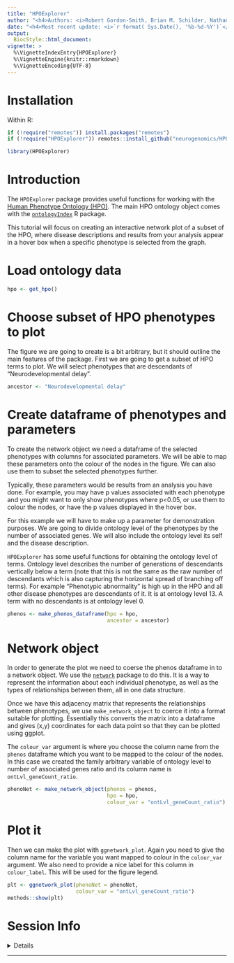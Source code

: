```yaml
---
title: "HPOExplorer"
author: "<h4>Authors: <i>Robert Gordon-Smith, Brian M. Schilder, Nathan G .Skene</i></h4>" 
date: "<h4>Most recent update: <i>`r format( Sys.Date(), '%b-%d-%Y')`</i></h4>"
output:
  BiocStyle::html_document:
vignette: >
  %\VignetteIndexEntry{HPOExplorer}
  %\VignetteEngine{knitr::rmarkdown}
  %\VignetteEncoding{UTF-8}
---
```


# Installation 

Within R: 

```r
if (!require("remotes")) install.packages("remotes")
if (!require("HPOExplorer")) remotes::install_github("neurogenomics/HPOExplorer")
```

```r
library(HPOExplorer)
```

# Introduction 

The `HPOExplorer` package provides useful functions for working with 
the [Human Phenotype Ontology (HPO)](https://hpo.jax.org/app/). 
The main HPO ontology object comes with the [`ontologyIndex`](https://CRAN.R-project.org/package=ontologyIndex) R package.

This tutorial will focus on creating an interactive network plot of 
a subset of the HPO, where disease descriptions and results from your
analysis appear in a hover box when a specific phenotype is
selected from the graph. 

# Load ontology data 

```r
hpo <- get_hpo()
```

# Choose subset of HPO phenotypes to plot

The figure we are going to create is a bit arbitrary, 
but it should outline the main features of the package. 
First we are going to get a subset of HPO terms to plot. 
We will select phenotypes that are descendants of
"Neurodevelopmental delay".  

```r
ancestor <- "Neurodevelopmental delay"
```


# Create dataframe of phenotypes and parameters

To create the network object we need a dataframe of the selected phenotypes with columns for associated parameters. We will be able to map these parameters onto the colour of the nodes in the figure. We can also use them to subset the selected phenotypes further. 

Typically, these parameters would be results from an analysis you have done. For example, you may have p values associated with each phenotype and you might want to only show phenotypes where p<0.05, or use them to colour the nodes, or have the p values displayed in the hover box. 

For this example we will have to make up a parameter for demonstration purposes. We are going to divide ontology level of the phenotypes by the number of associated genes. We will also include the ontology level its self and the disease description.

`HPOExplorer` has some useful functions for obtaining the ontology level of terms. Ontology level describes the number of generations of descendants vertically below a term (note that this is not the same as the raw number of descendants which is also capturing the horizontal spread of branching off terms). For example "Phenotypic abnormality" is high up in the HPO and all other disease phenotypes are descendants of it. It is at ontology level 13. A term with no descendants is at ontology level 0. 

```r
phenos <- make_phenos_dataframe(hpo = hpo, 
                                ancestor = ancestor)
```


# Network object

In order to generate the plot we need to coerse the phenos dataframe in to a network object. We use the [`network`](https://CRAN.R-project.org/package=network) package to do this. It is a way to represent the information about each individual phenotype, as well as the types of relationships between them, all in one data structure. 

Once we have this adjacency matrix that represents the relationships between phenotypes, we use `make_network_object` to coerce it into a format suitable for plotting. Essentially this converts the matrix into a dataframe and gives (x,y) coordinates for each data point so that they can be plotted using ggplot. 

The `colour_var` argument is where you choose the column name from the `phenos` dataframe which you want to be mapped to the colour of the nodes. In this case we created the family arbitrary variable of ontology level to number of associated genes ratio and its column name is `ontLvl_geneCount_ratio`. 

```r
phenoNet <- make_network_object(phenos = phenos,  
                                hpo = hpo, 
                                colour_var = "ontLvl_geneCount_ratio")
```

# Plot it
Then we can make the plot with `ggnetwork_plot`. Again you need to give the column name for the variable you want mapped to colour in the `colour_var` argument. We also need to provide a nice label for this column in `colour_label`. This will be used for the figure legend. 

```r
plt <- ggnetwork_plot(phenoNet = phenoNet, 
                      colour_var = "ontLvl_geneCount_ratio")
methods::show(plt)
```


# Session Info 

<details> 

```r
utils::sessionInfo()
```

</details>  
<hr>

